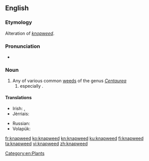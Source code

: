 ==English==

===Etymology===
Alteration of ''[[knopweed]]''.

===Pronunciation===
* {{IPA|/ˈnæpwiːd/}}

===Noun===
{{en-noun}}

# Any of various common [[weeds]] of the genus ''[[Centaurea]]''
## especially {{taxlink|Centaurea nigra|species}}.

====Translations====
{{trans-top|''Centaurea''}}
* Irish: {{t-|ga|bata cogaidh|m}}, {{t-|ga|mínscoth|f}}
* Jèrriais: {{qualifier|Centaurea nigra}} {{tø|roa-jer|bourdonniéthe|f}}
{{trans-mid}}
* Russian: {{t-|ru|чёрный василёк|m|sc=Cyrl|tr=čórnyj vasiljók}}
* Volapük: {{t-|vo|zentor}}
{{trans-bottom}}

[[Category:en:Plants]]

[[fr:knapweed]]
[[ko:knapweed]]
[[kn:knapweed]]
[[ku:knapweed]]
[[fi:knapweed]]
[[ta:knapweed]]
[[vi:knapweed]]
[[zh:knapweed]]
